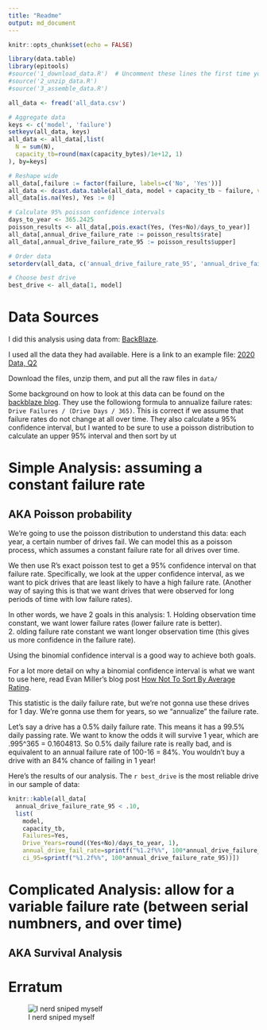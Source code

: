 ```yaml
---
title: "Readme"
output: md_document
---
```


```r
knitr::opts_chunk$set(echo = FALSE)
```

```r
library(data.table)
library(epitools)
#source('1_download_data.R')  # Uncomment these lines the first time you run
#source('2_unzip_data.R')
#source('3_assemble_data.R')

all_data <- fread('all_data.csv')

# Aggregate data
keys <- c('model', 'failure')
setkeyv(all_data, keys)
all_data <- all_data[,list(
  N = sum(N),
  capacity_tb=round(max(capacity_bytes)/1e+12, 1)
), by=keys]

# Reshape wide
all_data[,failure := factor(failure, labels=c('No', 'Yes'))]
all_data <- dcast.data.table(all_data, model + capacity_tb ~ failure, value.var = 'N')
all_data[is.na(Yes), Yes := 0]

# Calculate 95% poisson confidence intervals
days_to_year <- 365.2425
poisson_results <- all_data[,pois.exact(Yes, (Yes+No)/days_to_year)]
all_data[,annual_drive_failure_rate := poisson_results$rate]
all_data[,annual_drive_failure_rate_95 := poisson_results$upper]

# Order data
setorderv(all_data, c('annual_drive_failure_rate_95', 'annual_drive_failure_rate'))

# Choose best drive
best_drive <- all_data[1, model]
```

# Data Sources
I did this analysis using data from: [BackBlaze](https://www.backblaze.com/b2/hard-drive-test-data.html#downloading-the-raw-hard-drive-test-data).

I used all the data they had available.  Here is a link to an example file: [2020 Data, Q2](https://f001.backblazeb2.com/file/Backblaze-Hard-Drive-Data/data_Q2_2020.zip)

Download the files, unzip them, and put all the raw files in `data/`

Some background on how to look at this data can be found on the [backblaze blog](https://www.backblaze.com/blog/backblaze-hard-drive-stats-q1-2020/). They use the followiong formula to annualize failure rates: `Drive Failures / (Drive Days / 365)`.  This is correct if we assume that failure rates do not change at all over time.  They also calculate a 95% confidence interval, but I wanted to be sure to use a poisson distribution to calculate an upper 95% interval and then sort by ut

# Simple Analysis: assuming a constant failure rate
## AKA Poisson probability
We're going to use the poisson distribution to understand this data: each year, a certain number of drives fail.  We can model this as a poisson process, which assumes a constant failure rate for all drives over time.

We then use R's exact poisson test to get a 95% confidence interval on that failure rate.  Specifically, we look at the upper confidence interval, as we want to pick drives that are least likely to have a high failure rate.  (Another way of saying this is that we want drives that were observed for long periods of time with low failure rates).

In other words, we have 2 goals in this analysis:
1. Holding observation time constant, we want lower failure rates (lower failure rate is better).    
2. olding failure rate constant we want longer observation time (this gives us more confidence in the failure rate).    

Using the binomial confidence interval is a good way to achieve both goals.

For a lot more detail on why a binomial confidence interval is what we want to use here, read Evan Miller's blog post [How Not To Sort By Average Rating](https://www.evanmiller.org/how-not-to-sort-by-average-rating.html).

This statistic is the daily failure rate, but we're not gonna use these drives for 1 day.  We're gonna use them for years, so we "annualize" the failure rate.

Let's say a drive has a 0.5% daily failure rate.  This means it has a 99.5% daily passing rate.  We want to know the odds it will survive 1 year, which are .995^365 = 0.1604813.  So 0.5% daily failure rate is really bad, and is equivalent to an annual failure rate of 100-16 = 84%.  You wouldn't buy a drive with an 84% chance of failing in 1 year!

Here's the results of our analysis.  The `r best_drive` is the most reliable drive in our sample of data:
```r
knitr::kable(all_data[
  annual_drive_failure_rate_95 < .10,
  list(
    model, 
    capacity_tb, 
    Failures=Yes,
    Drive_Years=round((Yes+No)/days_to_year, 1),
    annual_drive_fail_rate=sprintf("%1.2f%%", 100*annual_drive_failure_rate),
    ci_95=sprintf("%1.2f%%", 100*annual_drive_failure_rate_95))])
```

# Complicated Analysis: allow for a variable failure rate (between serial numbners, and over time)
## AKA Survival Analysis

# Erratum
![I nerd sniped myself](https://imgs.xkcd.com/comics/nerd_sniping.png)
